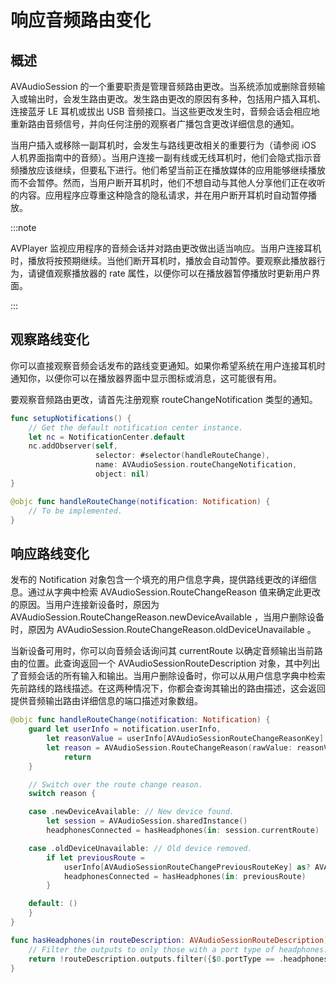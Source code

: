 # 响应音频路由变化

<ToBePolishedAfterTranslation />

<OriginalSource
  title="Responding to audio route changes"
  url="https://developer.apple.com/documentation/avfaudio/responding_to_audio_route_changes"
  summary="观察音频会话通知，以确保你的应用程序对路由更改做出适当响应"
/>

## 概述

AVAudioSession 的一个重要职责是管理音频路由更改。当系统添加或删除音频输入或输出时，会发生路由更改。发生路由更改的原因有多种，包括用户插入耳机、连接蓝牙 LE 耳机或拔出 USB 音频接口。当这些更改发生时，音频会话会相应地重新路由音频信号，并向任何注册的观察者广播包含更改详细信息的通知。

当用户插入或移除一副耳机时，会发生与路线更改相关的重要行为（请参阅 iOS 人机界面指南中的音频）。当用户连接一副有线或无线耳机时，他们会隐式指示音频播放应该继续，但要私下进行。他们希望当前正在播放媒体的应用能够继续播放而不会暂停。然而，当用户断开耳机时，他们不想自动与其他人分享他们正在收听的内容。应用程序应尊重这种隐含的隐私请求，并在用户断开耳机时自动暂停播放。

:::note

AVPlayer 监视应用程序的音频会话并对路由更改做出适当响应。当用户连接耳机时，播放将按预期继续。当他们断开耳机时，播放会自动暂停。要观察此播放器行为，请键值观察播放器的 rate 属性，以便你可以在播放器暂停播放时更新用户界面。

:::

## 观察路线变化

你可以直接观察音频会话发布的路线变更通知。如果你希望系统在用户连接耳机时通知你，以便你可以在播放器界面中显示图标或消息，这可能很有用。

要观察音频路由更改，请首先注册观察 routeChangeNotification 类型的通知。

```swift
func setupNotifications() {
    // Get the default notification center instance.
    let nc = NotificationCenter.default
    nc.addObserver(self,
                   selector: #selector(handleRouteChange),
                   name: AVAudioSession.routeChangeNotification,
                   object: nil)
}

@objc func handleRouteChange(notification: Notification) {
    // To be implemented.
}
```

## 响应路线变化

发布的 Notification 对象包含一个填充的用户信息字典，提供路线更改的详细信息。通过从字典中检索 AVAudioSession.RouteChangeReason 值来确定此更改的原因。当用户连接新设备时，原因为 AVAudioSession.RouteChangeReason.newDeviceAvailable ，当用户删除设备时，原因为 AVAudioSession.RouteChangeReason.oldDeviceUnavailable 。

当新设备可用时，你可以向音频会话询问其 currentRoute 以确定音频输出当前路由的位置。此查询返回一个 AVAudioSessionRouteDescription 对象，其中列出了音频会话的所有输入和输出。当用户删除设备时，你可以从用户信息字典中检索先前路线的路线描述。在这两种情况下，你都会查询其输出的路由描述，这会返回提供音频输出路由详细信息的端口描述对象数组。

```swift
@objc func handleRouteChange(notification: Notification) {
    guard let userInfo = notification.userInfo,
        let reasonValue = userInfo[AVAudioSessionRouteChangeReasonKey] as? UInt,
        let reason = AVAudioSession.RouteChangeReason(rawValue: reasonValue) else {
            return
    }

    // Switch over the route change reason.
    switch reason {

    case .newDeviceAvailable: // New device found.
        let session = AVAudioSession.sharedInstance()
        headphonesConnected = hasHeadphones(in: session.currentRoute)

    case .oldDeviceUnavailable: // Old device removed.
        if let previousRoute =
            userInfo[AVAudioSessionRouteChangePreviousRouteKey] as? AVAudioSessionRouteDescription {
            headphonesConnected = hasHeadphones(in: previousRoute)
        }

    default: ()
    }
}

func hasHeadphones(in routeDescription: AVAudioSessionRouteDescription) -> Bool {
    // Filter the outputs to only those with a port type of headphones.
    return !routeDescription.outputs.filter({$0.portType == .headphones}).isEmpty
}
```
